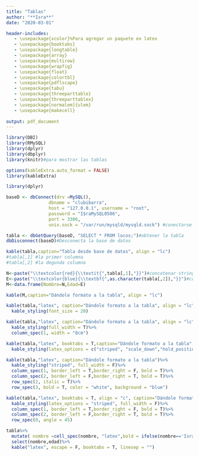 ```yaml
---
title: "Tablas"
author: "**Isra**"
date: "2020-03-01"

header-includes:
   - \usepackage{xcolor}%Para agregar un paquete en latex
   - \usepackage{booktabs}
   - \usepackage{longtable}
   - \usepackage{array}
   - \usepackage{multirow}
   - \usepackage{wrapfig}
   - \usepackage{float}
   - \usepackage{colortbl}
   - \usepackage{pdflscape}
   - \usepackage{tabu}
   - \usepackage{threeparttable}
   - \usepackage{threeparttablex}
   - \usepackage[normalem]{ulem}
   - \usepackage{makecell}
   
output: pdf_document
---
```


```r
library(DBI)
library(RMySQL)
library(dplyr)
library(dbplyr)
library(knitr)#para mostrar las tablas

options(kableExtra.auto_format = FALSE)
library(kableExtra)

library(dplyr)

baseD <- dbConnect(drv =MySQL(), 
                dbname = "clubibarra", 
                host = "127.0.0.1", username = "root", 
                password = "I$raMySQL0506",
                port = 3306, 
                unix.sock = "/var/run/mysqld/mysqld.sock") #conectarse a la tabla

tabla <- dbGetQuery(baseD, "SELECT * FROM locos;")#obtener la tabla
dbDisconnect(baseD)#Desconecta la base de datos 

kable(tabla,caption="Tabla desde base de datos", align = "lc")
#tabla[,1] #la primer columna
#tabla[,2] #la degunda columna

N<-paste("\\textcolor{red}{\\textit{",tabla[,1],"}}")#concatenar strings
E<-paste("\\textcolor{blue}{\\textbf{",as.character(tabla[,2]),"}}")#concatenar strings
M<-data.frame(Nombre=N,Edad=E)

kable(M,caption="Dándole formato a la tabla", align = "lc")

kable(tabla,"latex", caption="Dándole formato a la tabla", align = "lc")%>%
  kable_styling(font_size = 20)

kable(tabla,"latex", caption="Dándole formato a la tabla", align = "lc")%>%
  kable_styling(full_width = T)%>%
  column_spec(1, width = "8cm")

kable(tabla,"latex", booktabs = T,caption="Dándole formato a la tabla", align = "lc")%>%
  kable_styling(latex_options = c("striped", "scale_down","hold_position")) 

kable(tabla,"latex", caption="Dándole formato a la tabla")%>%
  kable_styling("striped", full_width = F)%>%
  column_spec(1, border_left = T,border_right = F, bold = T)%>%
  column_spec(2, border_left = F,border_right = T, bold = T)%>%
  row_spec(2, italic = T)%>%
  row_spec(3, bold = T, color = "white", background = "blue")

kable(tabla,"latex", booktabs = T, align = "c", caption="Dándole formato a la tabla")%>%
  kable_styling(latex_options = "striped", full_width = F)%>%
  column_spec(1, border_left = T,border_right = F, bold = T)%>%
  column_spec(2, border_left = F,border_right = T, bold = T)%>%
  row_spec(0, angle = 45)

tabla%>%
  mutate( nombre =cell_spec(nombre, "latex",bold = ifelse(nombre=='Isra',T,ifelse(nombre=='Chema',T,F)), italic=ifelse(nombre!='isra',T,F), color =ifelse(nombre=='Isra',"black","orange")), edad =cell_spec(edad, "latex",font_size=19,bold = T, color = "white", align = "c", angle = 90,background =ifelse(edad<25, "red", ifelse(edad>25, "blue", "orange"))))%>%
  select(nombre,edad)%>%
  kable("latex", escape = F, booktabs = T, linesep = "")
```
